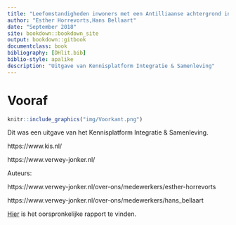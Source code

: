 ```yaml
--- 
title: "Leefomstandigheden inwoners met een Antilliaanse achtergrond in Den Haag"
author: "Esther Horrevorts,Hans Bellaart"
date: "September 2018"
site: bookdown::bookdown_site
output: bookdown::gitbook
documentclass: book
bibliography: [DHlit.bib]
biblio-style: apalike
description: "Uitgave van Kennisplatform Integratie & Samenleving"
---
```



# Vooraf{-}


```r
knitr::include_graphics("img/Voorkant.png")

```

Dit was een uitgave van het Kennisplatform Integratie & Samenleving.

https://www.kis.nl/

https://www.verwey-jonker.nl/

Auteurs:

https://www.verwey-jonker.nl/over-ons/medewerkers/esther-horrevorts

https://www.verwey-jonker.nl/over-ons/medewerkers/hans_bellaart

[Hier](https://www.kis.nl/publicatie/leefomstandigheden-inwoners-met-een-antilliaanse-achtergrond-den-haag) is het oorspronkelijke rapport te vinden. 

